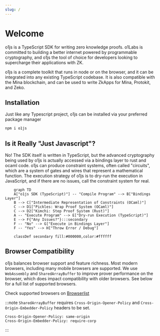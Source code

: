 ```yaml
---
slug: /
---
```


# Welcome

o1js is a TypeScript SDK for writing zero knowledge proofs.  o1Labs is committed to building
a better internet powered by programmable cryptography, and o1js the tool of choice for
developers looking to supercharge their applications with ZK.

o1js is a complete toolkit that runs in node or on the browser, and it can be integrated into
any existing TypeScript codebase.  It is also compatible with the Mina blockchain, and can be
used to write ZkApps for Mina, Protokit, and Zeko.

## Installation

Just like any Typescript project, o1js can be installed via your preferred package manager

```sh
npm i o1js
```

## Is it Really "Just Javascript"?

No!  The SDK itself is written in TypeScript, but the advanced cryptography being used by o1js
is actually accessed via a bindings layer to rust and ocaml code.  o1js can produce constraint
systems, often called "circuits", which are a system of gates and wires that represent a 
mathematical function.  The execution strategy of o1js is to dry-run the execution in 
JavaScript, and if there are no issues, call the constraint system for real.

```mermaid
    graph TD
    A["o1js SDK (TypeScript)"] -- "Compile Program" --> B["Bindings Layer"]
    B --> C["Intermediate Representation of Constraints (OCaml)"]
    C --> D1["Pickles: Wrap Proof System (OCaml)"]
    C --> D2["Kimchi: Step Proof System (Rust)"]
    A -- "Execute Program" --> E["Dry-run Execution (TypeScript)"]
    E --> F{"Any Issues?"}:::secondary
    F -- "No" --> G["Execute in Bindings Layer"]
    F -- "Yes" --> H["Throw Error / Debug"]

    classDef secondary fill:#000000,color:#ffffff
```

## Browser Compatibility

o1js balances browser support and feature richness.  Most modern browsers, including many mobile browsers
are supported.  We use `WebAssembly` and `SharedArrayBuffer` to improve prover performance on the browser,
which does impact compatibility with older browsers.  See below for a full list of supported browsers.

Check supported browsers on [Browserlist](https://browsersl.ist/#q=fully+supports+sharedarraybuffer+and+fully+supports+wasm+and+not+dead)

:::note
`SharedArrayBuffer` requires `Cross-Origin-Opener-Policy` and `Cross-Origin-Embedder-Policy` headers to be set.

```
Cross-Origin-Opener-Policy: same-origin
Cross-Origin-Embedder-Policy: require-corp
```
:::